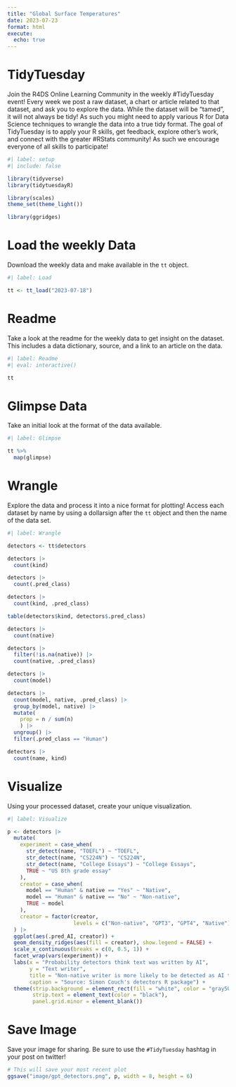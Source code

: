 ```yaml
---
title: "Global Surface Temperatures"
date: 2023-07-23
format: html
execute: 
  echo: true
---
```


# TidyTuesday

Join the R4DS Online Learning Community in the weekly #TidyTuesday event!
Every week we post a raw dataset, a chart or article related to that dataset, and ask you to explore the data.
While the dataset will be “tamed”, it will not always be tidy! As such you might need to apply various R for Data Science techniques to wrangle the data into a true tidy format.
The goal of TidyTuesday is to apply your R skills, get feedback, explore other’s work, and connect with the greater #RStats community!
As such we encourage everyone of all skills to participate!

```r
#| label: setup
#| include: false

library(tidyverse)
library(tidytuesdayR)

library(scales)
theme_set(theme_light())

library(ggridges)
```

# Load the weekly Data

Download the weekly data and make available in the `tt` object.

```r
#| label: Load

tt <- tt_load("2023-07-18")

```


# Readme

Take a look at the readme for the weekly data to get insight on the dataset.
This includes a data dictionary, source, and a link to an article on the data.

```r
#| label: Readme
#| eval: interactive()

tt

```


# Glimpse Data

Take an initial look at the format of the data available.

```r
#| label: Glimpse

tt %>% 
  map(glimpse)

```

# Wrangle

Explore the data and process it into a nice format for plotting! Access each dataset by name by using a dollarsign after the `tt` object and then the name of the data set.

```r
#| label: Wrangle

detectors <- tt$detectors
```

```r
detectors |> 
  count(kind)

detectors |> 
  count(.pred_class)

detectors |> 
  count(kind, .pred_class)

table(detectors$kind, detectors$.pred_class)
```

```r
detectors |> 
  count(native)

detectors |> 
  filter(!is.na(native)) |> 
  count(native, .pred_class)
```

```r
detectors |> 
  count(model)

detectors |> 
  count(model, native, .pred_class) |> 
  group_by(model, native) |> 
  mutate(
    prop = n / sum(n)
    ) |> 
  ungroup() |> 
  filter(.pred_class == "Human")
```

```r
detectors |> 
  count(name, kind)
```

# Visualize

Using your processed dataset, create your unique visualization.

```r
#| label: Visualize

p <- detectors |> 
  mutate(
    experiment = case_when(
      str_detect(name, "TOEFL") ~ "TOEFL",
      str_detect(name, "CS224N") ~ "CS224N",
      str_detect(name, "College Essays") ~ "College Essays",
      TRUE ~ "US 8th grade essay"
    ),
    creator = case_when(
      model == "Human" & native == "Yes" ~ "Native",
      model == "Human" & native == "No" ~ "Non-native",
      TRUE ~ model
    ),
    creator = factor(creator,
                     levels = c("Non-native", "GPT3", "GPT4", "Native"))
  ) |> 
  ggplot(aes(.pred_AI, creator)) +
  geom_density_ridges(aes(fill = creator), show.legend = FALSE) +
  scale_x_continuous(breaks = c(0, 0.5, 1)) +
  facet_wrap(vars(experiment)) +
  labs(x = "Probability detectors think text was written by AI",
       y = "Text writer",
       title = "Non-native writer is more likely to be detected as AI than GPT4 in TOEFL",
       caption = "Source: Simon Couch's detectors R package") +
  theme(strip.background = element_rect(fill = "white", color = "gray50"),
        strip.text = element_text(color = "black"),
        panel.grid.minor = element_blank())
```

# Save Image

Save your image for sharing. Be sure to use the `#TidyTuesday` hashtag in your post on twitter! 

```r

# This will save your most recent plot
ggsave("image/gpt_detectors.png", p, width = 8, height = 6)

```
